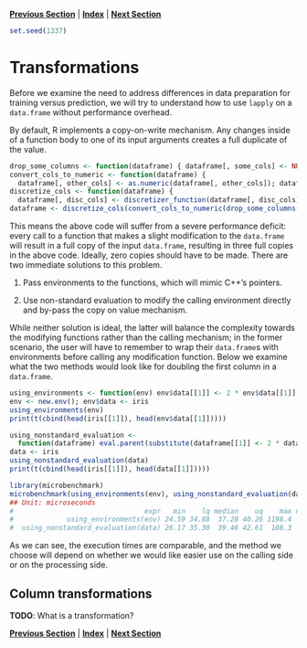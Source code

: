 **[Previous Section](filtering_out_values.md)** | **[Index](../../README.md)** | **[Next Section](column_transformations.md)**

```r
set.seed(1337)
```

Transformations
======

Before we examine the need to address differences in data preparation for training versus
prediction, we will try to understand how to use `lapply` on a `data.frame` without performance
overhead.

By default, R implements a copy-on-write mechanism. Any changes inside of a function body
to one of its input arguments creates a full duplicate of the value.

```r
drop_some_columns <- function(dataframe) { dataframe[, some_cols] <- NULL; dataframe }
convert_cols_to_numeric <- function(dataframe) {
  dataframe[, other_cols] <- as.numeric(dataframe[, other_cols]); dataframe }
discretize_cols <- function(dataframe) {
  dataframe[, disc_cols] <- discretizer_function(dataframe[, disc_cols]) }
dataframe <- discretize_cols(convert_cols_to_numeric(drop_some_columns(dataframe)))
```

This means the above code will suffer from a severe performance deficit: every call to a
function that makes a slight modification to the `data.frame` will result in a full copy of
the input `data.frame`, resulting in three full copies in the above code. Ideally, zero
copies should have to be made. There are two immediate solutions to this problem.

  1. Pass environments to the functions, which will mimic C++'s pointers.
  
  2. Use non-standard evaluation to modify the calling environment directly
     and by-pass the copy on value mechanism.
     
While neither solution is ideal, the latter will balance the complexity towards
the modifying functions rather than the calling mechanism; in the former scenario, the user
will have to remember to wrap their `data.frame`s with environments before calling
any modification function. Below we examine what the two methods would look like for
doubling the first column in a `data.frame`.

```r
using_environments <- function(env) env$data[[1]] <- 2 * env$data[[1]]
env <- new.env(); env$data <- iris
using_environments(env)
print(t(cbind(head(iris[[1]]), head(env$data[[1]]))))
```

```r
using_nonstandard_evaluation <-
  function(dataframe) eval.parent(substitute(dataframe[[1]] <- 2 * dataframe[[1]]))
data <- iris
using_nonstandard_evaluation(data)
print(t(cbind(head(iris[[1]]), head(data[[1]]))))
```

```r
library(microbenchmark)
microbenchmark(using_environments(env), using_nonstandard_evaluation(data))
## Unit: microseconds
#                                expr   min    lq median    uq    max neval
#             using_environments(env) 24.59 34.88  37.28 40.26 1198.4   100
#  using_nonstandard_evaluation(data) 26.17 35.30  39.46 42.61  108.3   100
```

As we can see, the execution times are comparable, and the method we choose
will depend on whether we would like easier use on the calling side or on the processing side.

Column transformations
--------




**TODO**: What is a transformation?

**[Previous Section](filtering_out_values.md)** | **[Index](../../README.md)** | **[Next Section](column_transformations.md)**
